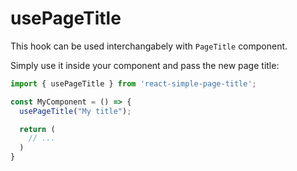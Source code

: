 
<Meta title="usePageTitle" />

# usePageTitle

This hook can be used interchangabely with `PageTitle` component.

Simply use it inside your component and pass the new page title:

```jsx
import { usePageTitle } from 'react-simple-page-title';

const MyComponent = () => {
  usePageTitle("My title");

  return (
    // ...
  )
}
```
